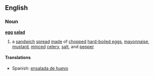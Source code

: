 == English ==
=== Noun ===
'''[[egg]] [[salad]]'''
#a [[sandwich]] [[spread]] [[made]] of [[chopped]] [[hard-boiled egg]]s, [[mayonnaise]], [[mustard]], [[minced]] [[celery]], [[salt]], and [[pepper]]
==== Translations ====
* Spanish: [[ensalada de huevo]]